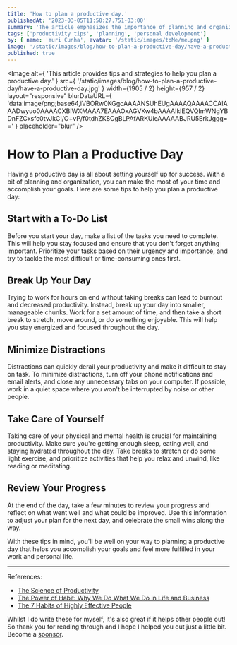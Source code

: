 ```yaml
---
title: 'How to plan a productive day.'
publishedAt: '2023-03-05T11:50:27.751-03:00'
summary: 'The article emphasizes the importance of planning and organization to achieve productivity and success in both work and personal life. It also provides references to related resources for further reading.'
tags: ['productivity tips', 'planning', 'personal development']
by: { name: 'Yuri Cunha', avatar: '/static/images/toMe/me.png' }
image: '/static/images/blog/how-to-plan-a-productive-day/have-a-productive-day.jpg'
published: true
---
```


<Image
  alt={
    'This article provides tips and strategies to help you plan a productive day.'
  }
  src={
    '/static/images/blog/how-to-plan-a-productive-day/have-a-productive-day.jpg'
  }
  width={1905 / 2}
  height={957 / 2}
  layout="responsive"
  blurDataURL={
    'data:image/png;base64,iVBORw0KGgoAAAANSUhEUgAAAAQAAAACCAIAAADwyuo0AAAACXBIWXMAAA7EAAAOxAGVKw4bAAAAIklEQVQImWNgYBDnFZCxsfc0tvJkCI/O+vP/f0tdhZK8CgBLPAfARKUieAAAAABJRU5ErkJggg=='
  }
  placeholder="blur"
/>

# How to Plan a Productive Day

Having a productive day is all about setting yourself up for success. With a bit of planning and organization, you can make the most of your time and accomplish your goals. Here are some tips to help you plan a productive day:

## Start with a To-Do List

Before you start your day, make a list of the tasks you need to complete. This will help you stay focused and ensure that you don't forget anything important. Prioritize your tasks based on their urgency and importance, and try to tackle the most difficult or time-consuming ones first.

## Break Up Your Day

Trying to work for hours on end without taking breaks can lead to burnout and decreased productivity. Instead, break up your day into smaller, manageable chunks. Work for a set amount of time, and then take a short break to stretch, move around, or do something enjoyable. This will help you stay energized and focused throughout the day.

## Minimize Distractions

Distractions can quickly derail your productivity and make it difficult to stay on task. To minimize distractions, turn off your phone notifications and email alerts, and close any unnecessary tabs on your computer. If possible, work in a quiet space where you won't be interrupted by noise or other people.

## Take Care of Yourself

Taking care of your physical and mental health is crucial for maintaining productivity. Make sure you're getting enough sleep, eating well, and staying hydrated throughout the day. Take breaks to stretch or do some light exercise, and prioritize activities that help you relax and unwind, like reading or meditating.

## Review Your Progress

At the end of the day, take a few minutes to review your progress and reflect on what went well and what could be improved. Use this information to adjust your plan for the next day, and celebrate the small wins along the way.

With these tips in mind, you'll be well on your way to planning a productive day that helps you accomplish your goals and feel more fulfilled in your work and personal life.

---

References:

- [The Science of Productivity](https://www.youtube.com/watch?v=lHfjvYzr-3g)
- [The Power of Habit: Why We Do What We Do in Life and Business](https://www.goodreads.com/book/show/12609433-the-power-of-habit)
- [The 7 Habits of Highly Effective People](https://www.goodreads.com/book/show/36072.The_7_Habits_of_Highly_Effective_People)

<Aside type={'positive'} title={'Thank you very much for reading!'}>
  Whilst I do write these for myself, it's also great if it helps other people
  out! So thank you for reading through and I hope I helped you out just a
  little bit. Become a
  <a href="https://github.com/sponsors/isyuricunha"> sponsor</a>.
</Aside>
